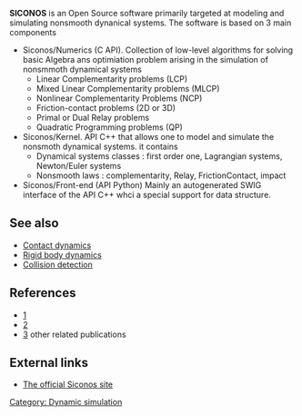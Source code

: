 {{Infobox software
| name                    = SICONOS - SImulation and COntrol of NOnsmooth Systems
| developer               = [[Institut national de recherche en informatique et en automatique|INRIA]]
| latest_release_version  = 3.3.0
| latest_release_date     = September 2011
| operating_system        = Linux, Mac
|programming language       = C++, C, Python
| screenshot              = [[Image:siconos3_snapshot.png|center|250px]]
| logo              = [[Image:siconos_logo.png|center|250px]]
| genre = [[Software framework|Framework]]
| license = [[GNU General Public License|GPL]]
| website = [http://siconos.gforge.inria.fr siconos.gforge.inria.fr ]
|status = Active
}}
'''SICONOS'''  is an Open Source software primarily targeted at
modeling and simulating nonsmooth dynanical systems. The software is based on 3 main components
* Siconos/Numerics (C API). Collection of low-level algorithms for solving basic Algebra ans optimiation problem arising in the simulation of nonsmmoth dynamical systems
** Linear Complementarity problems (LCP) 
** Mixed Linear Complementarity problems (MLCP) 
** Nonlinear Complementarity Problems (NCP) 
** Friction-contact problems (2D or 3D)
** Primal or Dual Relay problems 
** Quadratic Programming problems (QP)
* Siconos/Kernel. API C++ that allows one to model and simulate the nonsmoth dynamical systems. it contains
** Dynamical systems classes :  first order one, Lagrangian systems, Newton/Euler systems
** Nonsmooth laws :  complementarity, Relay, FrictionContact, impact
* Siconos/Front-end (API Python) Mainly an autogenerated SWIG interface of the API C++ whci a special support for data structure.


==See also==

* [[Contact dynamics]]
* [[Rigid body dynamics]]
* [[Collision detection]]

==References==
<references/>
*[http://www.springer.com/materials/mechanics/book/978-3-540-75391-9]{{citation
    |last1=Acary
    |first1=Vincent
    |last2=Brogliato
    |first2=Bernard
    |title=Numerical Methods for Nonsmooth Dynamical Systems
    |journal=Lecture Notes in Applied and Computational Mechanics
    |year=2008
    |volume=35 }}
* [http://hal.inria.fr/inria-00162911/en] {{citation
    |last1=Acary
    |first1=Vincent
    |last2=Perignon
    |first2=Franck
    |title=An introduction to Siconos.
    |journal=INRIA Technical Report], pp. 45. RT-0340
    |year=2007 }}
* [http://haltools.inrialpes.fr/Public/afficheRequetePubli.php?auteur_exp=acary&CB_auteur=oui&CB_titre=oui&CB_article=oui&css_prive=http://bipop.inrialpes.fr/people/acary/CSShal.css&langue=Anglais&tri_exp=annee_publi&tri_exp2=typdoc&ordre_aff=TA&__utma=197383159.1567354679.1253654614.1255333653.1255379940.8&__utmz=197383159.1255333653.7.3.utmccn=(organic)|utmcsr=google|utmctr=jean%20acary%20monerie|utmcmd=organic&menu=Export&Fen=Aff&css=http://bipop.inrialpes.fr/people/acary/CSShal.css] other related publications

==External links==
*[http://siconos.gforge.inria.fr The official Siconos site]

{{DEFAULTSORT:SICONOS - SImulation and COntrol of NOnsmooth Systems)}}
[[Category: Dynamic simulation]]
